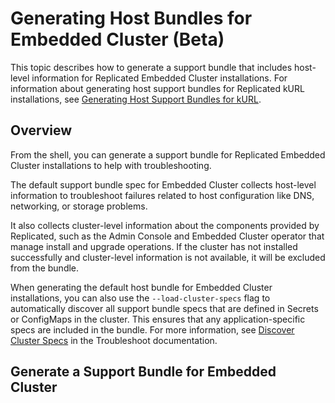 
# Generating Host Bundles for Embedded Cluster (Beta)

This topic describes how to generate a support bundle that includes host-level information for Replicated Embedded Cluster installations. For information about generating host support bundles for Replicated kURL installations, see [Generating Host Support Bundles for kURL](/vendor/support-bundle-embedded).

## Overview

From the shell, you can generate a support bundle for Replicated Embedded Cluster installations to help with troubleshooting.

The default support bundle spec for Embedded Cluster collects host-level information to troubleshoot failures related to host configuration like DNS, networking, or storage problems.

It also collects cluster-level information about the components provided by Replicated, such as the Admin Console and Embedded Cluster operator that manage install and upgrade operations. If the cluster has not installed successfully and cluster-level information is not available, it will be excluded from the bundle.

When generating the default host bundle for Embedded Cluster installations, you can also use the `--load-cluster-specs` flag to automatically discover all support bundle specs that are defined in Secrets or ConfigMaps in the cluster. This ensures that any application-specific specs are included in the bundle. For more information, see [Discover Cluster Specs](https://troubleshoot.sh/docs/support-bundle/discover-cluster-specs/) in the Troubleshoot documentation.

## Generate a Support Bundle for Embedded Cluster

<EmbeddedClusterSupportBundle/>